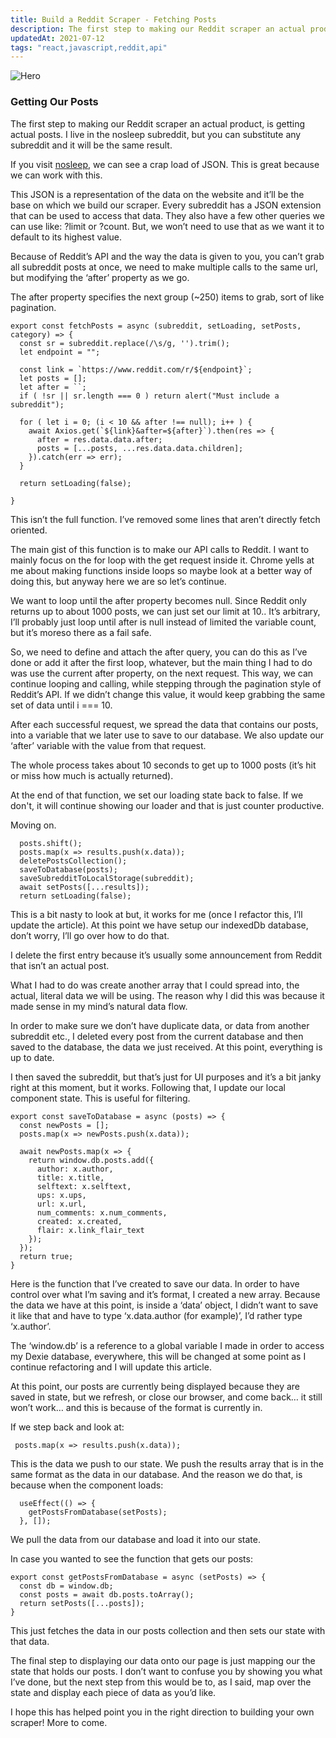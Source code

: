 ```yaml
---
title: Build a Reddit Scraper - Fetching Posts
description: The first step to making our Reddit scraper an actual product, is getting actual posts. I live in the nosleep subreddit, but you can substitute any subreddit and it will be the same result.
updatedAt: 2021-07-12
tags: "react,javascript,reddit,api"
---
```


![Hero](/images/68ifs9prng25wqdmlxm8.jpeg)

### **Getting Our Posts**

The first step to making our Reddit scraper an actual product, is getting actual posts. I live in the nosleep subreddit, but you can substitute any subreddit and it will be the same result.

If you visit [nosleep](https://reddit.com/r/nosleep.json), we can see a crap load of JSON. This is great because we can work with this.

This JSON is a representation of the data on the website and it’ll be the base on which we build our scraper. Every subreddit has a JSON extension that can be used to access that data. They also have a few other queries we can use like: ?limit or ?count. But, we won’t need to use that as we want it to default to its highest value.

Because of Reddit’s API and the way the data is given to you, you can’t grab all subreddit posts at once, we need to make multiple calls to the same url, but modifying the ‘after’ property as we go.

The after property specifies the next group (~250) items to grab, sort of like pagination.

```
export const fetchPosts = async (subreddit, setLoading, setPosts, category) => {
  const sr = subreddit.replace(/\s/g, '').trim();
  let endpoint = "";

  const link = `https://www.reddit.com/r/${endpoint}`;
  let posts = [];
  let after = ``;
  if ( !sr || sr.length === 0 ) return alert("Must include a subreddit");

  for ( let i = 0; (i < 10 && after !== null); i++ ) {
    await Axios.get(`${link}&after=${after}`).then(res => {
      after = res.data.data.after;
      posts = [...posts, ...res.data.data.children];
    }).catch(err => err);
  }

  return setLoading(false);

}
```

This isn’t the full function. I’ve removed some lines that aren’t directly fetch oriented.

The main gist of this function is to make our API calls to Reddit. I want to mainly focus on the for loop with the get request inside it. Chrome yells at me about making functions inside loops so maybe look at a better way of doing this, but anyway here we are so let’s continue.

We want to loop until the after property becomes null. Since Reddit only returns up to about 1000 posts, we can just set our limit at 10.. It’s arbitrary, I’ll probably just loop until after is null instead of limited the variable count, but it’s moreso there as a fail safe.

So, we need to define and attach the after query, you can do this as I’ve done or add it after the first loop, whatever, but the main thing I had to do was use the current after property, on the next request. This way, we can continue looping and calling, while stepping through the pagination style of Reddit’s API. If we didn’t change this value, it would keep grabbing the same set of data until i === 10.

After each successful request, we spread the data that contains our posts, into a variable that we later use to save to our database. We also update our ‘after’ variable with the value from that request.

The whole process takes about 10 seconds to get up to 1000 posts (it’s hit or miss how much is actually returned).

At the end of that function, we set our loading state back to false. If we don't, it will continue showing our loader and that is just counter productive.

Moving on.

```
  posts.shift();
  posts.map(x => results.push(x.data));
  deletePostsCollection();
  saveToDatabase(posts);
  saveSubredditToLocalStorage(subreddit);
  await setPosts([...results]);
  return setLoading(false);
```

This is a bit nasty to look at but, it works for me (once I refactor this, I’ll update the article). At this point we have setup our indexedDb database, don’t worry, I’ll go over how to do that.

I delete the first entry because it’s usually some announcement from Reddit that isn’t an actual post.

What I had to do was create another array that I could spread into, the actual, literal data we will be using. The reason why I did this was because it made sense in my mind’s natural data flow.

In order to make sure we don’t have duplicate data, or data from another subreddit etc., I deleted every post from the current database and then saved to the database, the data we just received. At this point, everything is up to date.

I then saved the subreddit, but that’s just for UI purposes and it’s a bit janky right at this moment, but it works. Following that, I update our local component state. This is useful for filtering.

```
export const saveToDatabase = async (posts) => {
  const newPosts = [];
  posts.map(x => newPosts.push(x.data));

  await newPosts.map(x => {
    return window.db.posts.add({
      author: x.author,
      title: x.title,
      selftext: x.selftext,
      ups: x.ups,
      url: x.url,
      num_comments: x.num_comments,
      created: x.created,
      flair: x.link_flair_text
    });
  });
  return true;
}
```

Here is the function that I’ve created to save our data. In order to have control over what I’m saving and it’s format, I created a new array. Because the data we have at this point, is inside a ‘data’ object, I didn’t want to save it like that and have to type ‘x.data.author (for example)’, I’d rather type ‘x.author’.

The ‘window.db’ is a reference to a global variable I made in order to access my Dexie database, everywhere, this will be changed at some point as I continue refactoring and I will update this article.

At this point, our posts are currently being displayed because they are saved in state, but we refresh, or close our browser, and come back… it still won’t work… and this is because of the format is currently in.

If we step back and look at:

```
 posts.map(x => results.push(x.data));
```

This is the data we push to our state. We push the results array that is in the same format as the data in our database. And the reason we do that, is because when the component loads:

```
  useEffect(() => {
    getPostsFromDatabase(setPosts);
  }, []);
```

We pull the data from our database and load it into our state.

In case you wanted to see the function that gets our posts:

```
export const getPostsFromDatabase = async (setPosts) => {
  const db = window.db;
  const posts = await db.posts.toArray();
  return setPosts([...posts]);
}
```

This just fetches the data in our posts collection and then sets our state with that data.

The final step to displaying our data onto our page is just mapping our the state that holds our posts. I don’t want to confuse you by showing you what I’ve done, but the next step from this would be to, as I said, map over the state and display each piece of data as you’d like.

I hope this has helped point you in the right direction to building your own scraper! More to come.

